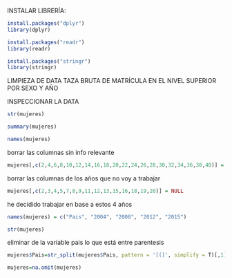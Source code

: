 INSTALAR LIBRERÍA: 

```{r}
install.packages("dplyr")
library(dplyr)
```

```{r}
install.packages("readr")
library(readr)
```


```{r}
install.packages("stringr")
library(stringr)
```


LIMPIEZA DE DATA TAZA BRUTA DE MATRÍCULA EN EL NIVEL SUPERIOR POR SEXO Y AÑO 

INSPECCIONAR LA DATA 

```{r}
str(mujeres)
```

```{r}
summary(mujeres)
```

```{r}
names(mujeres)
```

borrar las columnas sin info relevante 

```{r}
mujeres[,c(2,4,6,8,10,12,14,16,18,20,22,24,26,28,30,32,34,36,38,40)] = NULL
```

borrar las columnas de los años que no voy a trabajar 

```{r}
mujeres[,c(2,3,4,5,7,8,9,11,12,13,15,16,18,19,20)] = NULL
```

he decidido trabajar en base a estos 4 años 

```{r}
names(mujeres) = c("Pais", "2004", "2008", "2012", "2015")

```

```{r}
str(mujeres)
```

eliminar de la variable pais lo que está entre parentesis 

```{r}
mujeres$Pais=str_split(mujeres$Pais, pattern = '[(]', simplify = T)[,1]

```

```{r}
mujeres=na.omit(mujeres)
```

